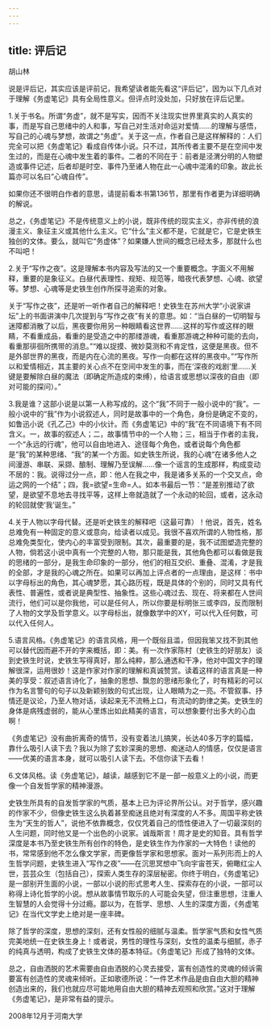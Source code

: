 ```yaml
---
---
---
```

title: 评后记
---




胡山林

说是评后记，其实应该是评前记，我希望读者能先看这“评后记”，因为以下几点对于理解《务虚笔记》具有全局性意义。但评点时没处加，只好放在评后记里。

1.关于书名。所谓“务虚”，就不是写实，因而不关注现实世界里真实的人真实的事，而是写自己思绪中的人和事，写自己对生活对命运对爱情……的理解与感悟，写自己的心魂与梦想，故谓之“务虚”。关于这一点，作者自己是这样解释的：人们完全可以把《务虚笔记》看成自传体小说。只不过，其所传者主要不是在空间中发生过的，而是在心魂中发生着的事件。二者的不同在于：前者是泾渭分明的人物塑造或事件记述，后者却是时空、事件乃至诸人物在此一心魂中混淆的印象。故此长篇亦可以名曰“心魂自传”。

如果你还不很明白作者的意思，请提前看本书第136节，那里有作者更为详细明确的解说。

总之，《务虚笔记》不是传统意义上的小说，既非传统的现实主义，亦非传统的浪漫主义、象征主义或其他什么主义。它“什么”主义都不是，它就是它，它是史铁生独创的文体。要么，就叫它“务虚体”？如果嫌人世间的概念已经太多，那就什么也不叫吧！

2.关于“写作之夜”。这是理解本书内容及写法的又一个重要概念。字面义不用解释，重要的是象征义。白昼代表理性、规矩、规范等，暗夜代表梦想、心魂、欲望等。梦想、心魂等是史铁生创作所探寻追索的对象。

关于“写作之夜”，还是听一听作者自己的解释吧！史铁生在苏州大学“小说家讲坛”上的书面讲演中几次提到与“写作之夜”有关的意思。如：“当白昼的一切明智与迷障都消散了以后，黑夜要你用另一种眼睛看这世界……这样的写作或这样的眼睛，不看重成品，看重的是受造之中的那缕游魂，看重那游魂之种种可能的去向，看重那徘徊所携带的消息。”“难以捉摸、微妙莫测和不肯定性，这便是黑夜。但不是外部世界的黑夜，而是内在心流的黑夜。写作一向都在这样的黑夜中。”“写作所以和爱情相近，其主要的关心点不在空间中发生的事，而在‘深夜的戏剧’里……关键是要解除白昼的魔法（即确定所造成的束缚），给语言或思想以深夜的自由（即对可能的探问）。”

3.我是谁？这部小说是以第一人称写成的。这个“我”不同于一般小说中的“我”。一般小说中的“我”作为小说叙述人，同时是故事中的一个角色，身份是确定不变的，如鲁迅小说《孔乙己》中的小伙计。而《务虚笔记》中的“我”在不同语境下有不同含义。一，故事的叙述人；二，故事情节中的一个人物；三，相当于作者的主我，一个“永远的行魂”，他可以自由地进入、途径每个角色，或者说每个角色都是“我”的某种思绪、“我”的某一个方面。如史铁生所说，我的心魂“在诸多他人之间漫游、串联、采撷、酿制、理解乃至误解……像一个谣言的生成那样，构成变动不居的：我。说得过分一点，即：他人在我之中，我是诸多关系的一个交叉点，命运之网的一个结”；四，我=欲望=生命=人。如本书最后一节：“是差别推动了欲望，是欲望不息地去寻找平等，这样上帝就造就了一个永动的轮回，或者，这永动的轮回就使‘我’诞生。”

4.关于人物以字母代替。还是听史铁生的解释吧（这最可靠）！他说，首先，姓名总难免有一种固定的意义或意向，给读者以成见。我很不喜欢所谓的人物性格，那总难免类型化，使内心的丰富受到限制。其次，最重要的是，我不试图塑造完整的人物，倘若这小说中真有一个完整的人物，那只能是我，其他角色都可以看做是我的思绪的一部分，是我生命印象的一部分，他们的相互交织、重叠、混淆，才是我的全部，才是我的心魂之所在。如果可以再加上评点者的一点理由，是这样：书中以字母标出的角色，其心魂梦愿，其心路历程，既是具体的个别的，同时又具有代表性、普遍性，或者说是典型性、抽象性。这些心魂过去、现在、将来都在人世间流行，他们可以是你我他，可以是任何人，所以你要是标明张三或李四，反而限制了人物的文学及哲学意义。以字母标出，就像数学中的XY，可以代入任何数，可以代入任何人。

5.语言风格。《务虚笔记》的语言风格，用一个既俗且滥，但因我笨又找不到其他可以替代因而避不开的字来概括，即：美。有一次作家陈村（史铁生的好朋友）谈到史铁生时说，史铁生写得真好，那么纯粹，那么通透和干净，他对中国文字的理解很深，运用很妙！这是作家对作家的理解和真诚赞赏。读着这样的语言真是一种美的享受：叙述语言诗化了，抽象的思想、飘忽的思绪形象化了，时有精彩的可以作为名言警句的句子以及新颖别致的句式出现，让人眼睛为之一亮。不管叙事、抒情还是议论，乃至人物对话，读起来无不流畅上口，有流动的韵律之美。史铁生的身体是病残虚弱的，能从心里炼出如此精美的语言，可以想象要付出多大的心血啊！

《务虚笔记》没有曲折离奇的情节，没有变着法儿搞笑，长达40多万字的篇幅，靠什么吸引人读下去？我以为除了玄妙深奥的思想、痴迷动人的情感，仅仅是语言——优美的语言本身，就可以吸引人读下去。不信你读下去看！

6.文体风格。读《务虚笔记》，越读，越感到它不是一部一般意义上的小说，而更像一个自发哲学家的精神漫游。

史铁生所具有的自发哲学家的气质，基本上已为评论界所公认。对于哲学，感兴趣的作家不少，但像史铁生这么执着甚至痴迷且绝对有深度的人不多。周国平称史铁生为“天生的哲人”，说他不依靠概念，仅仅凭着自己的悟性便进入了一切最深刻的人生问题，同时他又是一个出色的小说家。诚哉斯言！周才是史的知音。具有哲学深度是本书乃至史铁生所有创作的特色，是史铁生作为作家的一大特色！读他的书，常常感到他不怎么像文学家，而更像哲学家和思想家。面对一系列形而上的人生哲学问题，史铁生进入“写作之夜”——在沉思冥想中飞向宇宙苍天，俯瞰红尘人世，芸芸众生（包括自己），探索人类生存的深层秘密。你终于明白，《务虚笔记》是一部别开生面的小说，一部以小说的形式思考人生、探索存在的小说，一部可以称得上诗化哲学的小说。想从故事情节取乐的人可能会失望，但注重思想，注重人生智慧的人会觉得十分过瘾。鄙以为，在哲学、思想、人生的深度方面，《务虚笔记》在当代文学史上绝对是一座丰碑。

除了哲学的深度，思想的深刻，还有女性般的细腻与温柔。哲学家气质和女性气质完美地统一在史铁生身上！或者说，男性的理性与深刻，女性的温柔与细腻，赤子的纯真与透明，构成了史铁生文体的基本特征。《务虚笔记》形成了独特的文体。

总之，自由洒脱的艺术需要由自由洒脱的心灵去接受，富有创造性的灵魂的倾诉需要富有创造性的灵魂来倾听。正如歌德所说：“一件艺术作品是由自由大胆的精神创造出来的，我们也就应尽可能地用自由大胆的精神去观照和欣赏。”这对于理解《务虚笔记》，是非常有益的提示。

2008年12月于河南大学